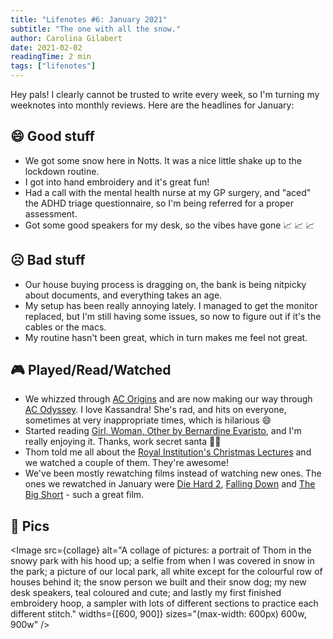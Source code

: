 ```yaml
---
title: "Lifenotes #6: January 2021"
subtitle: "The one with all the snow."
author: Carolina Gilabert
date: 2021-02-02
readingTime: 2 min
tags: ["lifenotes"]
---
```



Hey pals! I clearly cannot be trusted to write every week, so I'm turning my weeknotes into monthly reviews. Here are the headlines for January:

## 😄 Good stuff

- We got some snow here in Notts. It was a nice little shake up to the lockdown routine.
- I got into hand embroidery and it's great fun!
- Had a call with the mental health nurse at my GP surgery, and "aced" the ADHD triage questionnaire, so I'm being referred for a proper assessment.
- Got some good speakers for my desk, so the vibes have gone 📈 📈 📈

## ☹️ Bad stuff

- Our house buying process is dragging on, the bank is being nitpicky about documents, and everything takes an age.
- My setup has been really annoying lately. I managed to get the monitor replaced, but I'm still having some issues, so now to figure out if it's the cables or the macs.
- My routine hasn't been great, which in turn makes me feel not great.

## 🎮 Played/Read/Watched

- We whizzed through [AC Origins](https://store.playstation.com/en-gb/product/EP0001-CUSA05625_00-GAMEACEMPIRE0000) and are now making our way through [AC Odyssey](https://store.playstation.com/en-gb/product/EP0001-CUSA09303_00-GAME000000000000). I love Kassandra! She's rad, and hits on everyone, sometimes at very inappropriate times, which is hilarious 😄
- Started reading [Girl, Woman, Other by Bernardine Evaristo](https://uk.bookshop.org/books/girl-woman-other-winner-of-the-booker-prize-2019/9780241984994), and I'm really enjoying it. Thanks, work secret santa 🙌🏼
- Thom told me all about the [Royal Institution's Christmas Lectures](https://www.bbc.co.uk/iplayer/episode/m000qpjk/royal-institution-christmas-lectures-2020-planet-earth-a-users-guide-1-engine-earth) and we watched a couple of them. They're awesome!
- We've been mostly rewatching films instead of watching new ones. The ones we rewatched in January were [Die Hard 2](https://www.imdb.com/title/tt0099423), [Falling Down](https://www.imdb.com/title/tt0106856) and [The Big Short](https://www.imdb.com/title/tt1596363) - such a great film.

## 📸 Pics

<Image
  src={collage}
  alt="A collage of pictures: a portrait of Thom in the snowy park with his hood up; a selfie from when I was covered in snow in the park; a picture of our local park, all white except for the colourful row of houses behind it; the snow person we built and their snow dog; my new desk speakers, teal coloured and cute; and lastly my first finished embroidery hoop, a sampler with lots of different sections to practice each different stitch."
  widths={[600, 900]}
  sizes="(max-width: 600px) 600w, 900w"
/>
